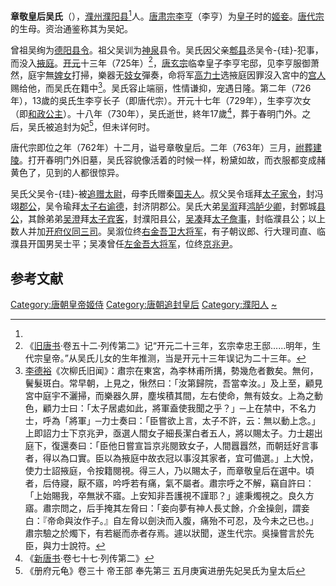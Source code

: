 '''章敬皇后吴氏'''（{{bd|713年||730年||CatIdx=W}}），[[濮州|濮州]][[濮阳县|濮阳县]]<ref name="a1"/>人。[[唐肅宗|唐肃宗李亨]]（李亨）为[[皇子|皇子]]时的[[姬侍|姬妾]]。[[唐代宗|唐代宗]]的生母。资治通鉴称其为吴妃。

曾祖吴绚为[[德阳县_(唐朝)|德阳]][[县令|县令]]。祖父吴训为[[神泉县_(隋朝)|神泉]]县令。吴氏因父亲[[郫县|郫县]]丞吴令-{珪}-犯事，而没入[[掖庭宫|掖庭]]。[[开元|开元]]十三年（725年）<ref>《[[旧唐书|旧唐书]]·卷五十二·列传第二》记“开元二十三年，玄宗幸忠王邸......明年，生代宗皇帝。”从吴氏儿女的生年推测，当是开元十三年误记为二十三年。</ref>，[[唐玄宗|唐玄宗]]临幸皇子李亨宅邸，见李亨服御萧然，庭宇無[[婢女|婢女]]打掃，樂器无[[妓女|妓女]]彈奏，命将军[[高力士|高力士]]选掖庭因罪沒入宮中的[[宫女|宫人]]赐给他，而吴氏在籍中<ref>[[李德裕|李德裕]]《次柳氏旧闻》：肅宗在東宮，為李林甫所搆，勢幾危者數矣。無何，鬢髮斑白。常早朝，上見之，愀然曰：「汝第歸院，吾當幸汝。」及上至，顧見宮中庭宇不灑掃，而樂器久屏，塵埃積其間，左右使命，無有妓女。上為之動色，顧力士曰：「太子居處如此，將軍盍使我聞之乎？」─上在禁中，不名力士，呼為「將軍」─力士奏曰：「臣嘗欲上言，太子不許，云：無以動上念。」上即詔力士下京兆尹，亟選人間女子細長潔白者五人，將以賜太子。力士趨出庭下，復還奏曰：「臣他日嘗宣旨京兆閱致女子，人間囂囂然，而朝廷好言事者，得以為口實。臣以為掖庭中故衣冠以事沒其家者，宜可備選。」上大悅，使力士詔掖庭，令按籍閱視。得三人，乃以賜太子，而章敬皇后在選中。頃者，后侍寢，厭不寤，吟呼若有痛，氣不屬者。肅宗呼之不解，竊自許曰：「上始賜我，卒無狀不寤。上安知非吾護視不謹耶？」遽秉燭視之。良久方寤。肅宗問之，后手掩其左脅曰：「妾向夢有神人長丈餘，介金操劍，謂妾白：『帝命與汝作子。』自左脅以劍決而入腹，痛殆不可忍，及今未之已也。」肅宗驗之於燭下，有若綖而赤者存焉。遽以狀聞，遂生代宗。吳操嘗言於先臣，與力士說符。</ref>。吴氏容止端丽，性情谦抑，宠遇日隆。第二年（726年），13歲的吳氏生李亨长子（即唐代宗）。开元十七年（729年），生李亨次女（即[[和政公主_(唐朝)|和政公主]]）。十八年（730年），吴氏逝世，終年17歲<ref name="a1">《[[新唐书|新唐书]]·卷七十七·列传第二》</ref>，葬于春明门外。之后，吴氏被追封为妃<ref>《册府元龟》卷三十 帝王部 奉先第三 五月庚寅进册先妃吴氏为皇太后</ref>，但未详何时。

唐代宗即位之年（762年）十二月，谥号章敬皇后。二年（763年）三月，[[祔葬|祔葬]][[唐建陵|建陵]]。打开春明门外旧墓，吴氏容貌像活着的时候一样，粉黛如故，而衣服都变成赭黄色了，见到的人都很惊异。

吴氏父吴令-{珪}-被[[追贈|追赠]][[太尉|太尉]]，母李氏赠秦[[国夫人|国夫人]]。叔父吴令瑶拜[[太子家令|太子家令]]，封冯翊[[郡公|郡公]]，吴令瑜拜[[太子右谕德|太子右谕德]]，封济阴郡公。吴氏大弟[[吴溆|吴溆]]拜[[鸿胪少卿|鸿胪少卿]]，封鄄城[[县公|县公]]，其餘弟弟[[吴澄|吴澄]]拜[[太子賓客|太子宾客]]，封濮阳县公，[[吴凑|吴凑]]拜[[太子詹事|太子詹事]]，封临濮县公；以上数人并加[[开府仪同三司|开府仪同三司]]。吴溆位终[[右金吾卫|右金吾卫大将军]]，有子朝议郎、行大理司直、临濮县开国男吴士平；吴凑曾任[[左金吾大将军|左金吾大将军]]，位终[[京兆尹|京兆尹]]。

==参考文献==
{{reflist}}

{{start box}}
{{s-before|[[元獻皇后|元獻皇后]]}}
{{s-title|[[:Category:唐朝追封皇后|唐朝追封皇后]]|762年追封}}
{{s-after|[[恭顺皇后|恭顺皇后]]}}
{{end box}}
{{唐朝皇后}}
{{唐肃宗皇室}}
{{DEFAULTSORT:W}}
[[Category:唐朝皇帝姬侍|Category:唐朝皇帝姬侍]]
[[Category:唐朝追封皇后|Category:唐朝追封皇后]]
[[Category:濮阳人|Category:濮阳人]]
[[Category:吴姓|~]]